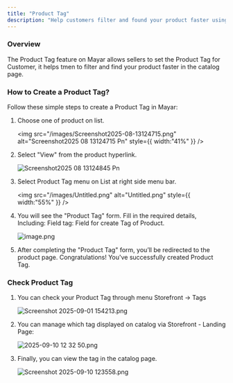 ```yaml
---
title: "Product Tag"
description: "Help customers filter and found your product faster using tag system."
---
```


### Overview

The Product Tag feature on Mayar allows sellers to set the Product Tag for Customer, it helps tmen to filter and find your product faster in the catalog page.

### How to Create a Product Tag?

Follow these simple steps to create a Product Tag in Mayar:

1. Choose one of product on list.

   <img
     src="/images/Screenshot2025-08-13124715.png"
     alt="Screenshot2025 08 13124715 Pn"
     style={{ width:"41%" }}
   />
2. Select "View" from the product hyperlink.

   ![Screenshot2025 08 13124845 Pn](/images/Screenshot2025-08-13124845.png)
3. Select Product Tag menu on List at right side menu bar.

   <img
     src="/images/Untitled.png"
     alt="Untitled.png"
     style={{ width:"55%" }}
   />
4. You will see the "Product Tag" form. Fill in the required details, Including: Field tag: Field for create Tag of Product.

   ![image.png](/images/image.png)
5. After completing the "Product Tag" form, you’ll be redirected to the product page. Congratulations! You've successfully created Product Tag.

### Check Product Tag

1. You can check your Product Tag through menu Storefront -\> Tags

   ![Screenshot 2025-09-01 154213.png](/images/Screenshot2025-09-01154213.png)
2. You can manage which tag displayed on catalog via Storefront - Landing Page:

   ![2025-09-10 12 32 50.png](/images/2025-09-10123250.png)
3. Finally, you can view the tag in the catalog page.

   ![Screenshot 2025-09-10 123558.png](/images/Screenshot2025-09-10123558.png)